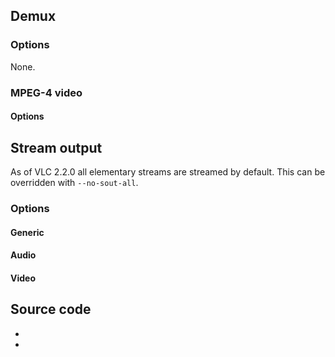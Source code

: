 == Demux ==
{{See also|Documentation:Modules/a52}}
{{Module|name=es|type=Access demux|description=[[MPEG-1|MPEG-I]]/[[MPEG-2|II]]/[[MPEG-4|4]] / [[A52]] / [[DTS]] / MLP audio|sc=mpga|sc2=mp3|sc3=m4a|sc4=mp4a|sc5=aac|sc6=ac3|sc7=a52|sc8=eac3|sc9=dts|sc10=mlp|sc11=thd}}

=== Options ===
None.
{{Clear}}

=== MPEG-4 video ===
{{Module|name=es|type=Access demux|description=[[MPEG-4]] video|sc=m4v|sc2=mp4v}}

==== Options ====
{{Option
|name=es-fps
|value=float
|default=25
|description=This is the [[frame rate]] used as a fallback when playing MPEG video [[elementary stream]]s.
}}
{{Clear}}

== Stream output ==
{{Module|name=es|type=Stream output|description=[[Elementary stream]] output|sc=es}}

As of VLC 2.2.0 all elementary streams are streamed by default. This can be overridden with <code>--no-sout-all</code>. 

=== Options ===
==== Generic ====
{{Option
|name=sout-es-access
|value=string
|description=This is the default output access method that will be used
}}
{{Option
|name=sout-es-mux
|value=string
|description=This is the default muxer method that will be used
}}
{{Option
|name=sout-es-dst
|value=string
|description=This is the default output URI
}}

==== Audio ====
{{Option
|name=sout-es-access-audio
|value=string
|description=This is the output access method that will be used for audio
}}
{{Option
|name=sout-es-mux-audio
|value=string
|description=This is the muxer that will be used for audio
}}
{{Option
|name=sout-es-dst-audio
|value=string
|description=This is the output URI that will be used for audio
}}

==== Video ====
{{Option
|name=sout-es-access-video
|value=string
|description=This is the output access method that will be used for video
}}
{{Option
|name=sout-es-mux-video
|value=string
|description=This is the muxer that will be used for video
}}
{{Option
|name=sout-es-dst-video
|value=string
|description=This is the output URI that will be used for video
}}

== Source code ==
* {{VLCSourceFile|modules/demux/mpeg/es.c}}
* {{VLCSourceFile|modules/stream_out/es.c}}

{{Documentation}}